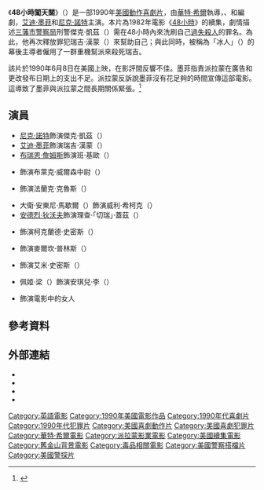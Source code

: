 {{noteTA
|G1=Movie
|G2=Show
}}
{{Infobox film
| name           = 48小時闖天關
| original_name  = {{lang|en|''Another 48 Hrs.''}}
| image          = Another 48 Hrs. Poster.jpg
| caption        = 電影海報
| director       = [[華特·希爾|華特·希爾]]
| producer       = {{plainlist|
* {{le|勞倫斯·高登 (製片人)|Lawrence Gordon (producer)|勞倫斯·高登}}
* 羅伯特·D·華克斯（{{lang|en|Robert D. Wachs}}）
}}
| writer         = 
| screenplay     = {{plainlist|
* {{le|約翰·法沙諾|John Fasano}}
* {{le|傑布·史都華 (編劇)|Jeb Stuart (writer)|傑布·史都華}}
* {{le|賴瑞·葛洛斯|Larry Gross}}
}}
| story          = [[艾迪·墨菲|弗雷德·布勞頓]]
| based_on       = 角色<br />由[[羅傑·史波提斯伍德|羅傑·史波提斯伍德]]、華特·希爾、賴瑞·葛洛斯和{{le|史蒂芬·德蘇薩|Steven E. de Souza}}創作
| starring       = {{plainlist|
* [[尼克·諾特|尼克·諾特]]
* [[艾迪·墨菲|艾迪·墨菲]]
}}
| music          = [[詹姆斯·霍納|詹姆斯·霍納]]
| cinematography = {{le|馬修·F·昂納蒂|Matthew F. Leonetti}}
| editing        = {{plainlist|
* 唐·阿隆（{{lang|en|Donn Aron}}）
* 卡梅爾·戴維斯（{{lang|en|Carmel Davies}}）
* 費里曼·A·戴維斯（{{lang|en|Freeman A. Davies}}）
* 提姆·萊德（{{lang|en|Tim Ryder}}）
}}
| studio         = 艾迪·墨菲製片公司（{{lang|en|Eddie Murphy Productions}}）
| distributor    = [[派拉蒙影業|派拉蒙影業]]
| released       = {{Film date|1990|6|8|美國}}
| runtime        = 95分鐘
| country        = 美國
| language       = 英語
| budget         = 5000萬美元<ref>{{cite news|title=Hollywood budgets go through the roof: REEL NEWS|last=Dwyer|first=Michael|newspaper=The Irish Times|date=1990-05-04|page= 10}}</ref>
| gross          = 1.53億美元<ref name="boxofficemojo.com">{{cite web |url=http://www.boxofficemojo.com/movies/?id=another48hrs.htm |title=Another 48 HRS. (1990) |publisher=Box Office Mojo |date=1990-08-14 |accessdate=2012-06-09 |archive-date=2015-09-05 |archive-url=https://web.archive.org/web/20150905200420/http://www.boxofficemojo.com/movies/?id=another48hrs.htm |dead-url=no }}</ref>
| preceded_by    = 《[[48小時|48小時]]》
| followed_by    = 
| cn_name        = 
| hk_name        = 
| tw_name        = 
}}
《'''48小時闖天關'''》（{{lang-en|''Another 48 Hrs.''}}）是一部1990年[[美國|美國]]{{le|警察搭檔片|Buddy cop film|警察搭檔}}[[動作片|動作]][[喜劇片|喜劇片]]，由[[華特·希爾|華特·希爾]]執導，{{le|約翰·法沙諾|John Fasano}}、{{le|傑布·史都華 (編劇)|Jeb Stuart (writer)|傑布·史都華}}和{{le|賴瑞·葛洛斯|Larry Gross}}編劇，[[艾迪·墨菲|艾迪·墨菲]]和[[尼克·諾特|尼克·諾特]]主演。本片為1982年電影《[[48小時|48小時]]》的續集，劇情描述[[三藩市警察局|三藩市警察局]]刑警傑克·凱茲（{{lang|en|Jack Cates}}）需在48小時內來洗刷自己[[誤殺|過失殺人]]的罪名。為此，他再次釋放罪犯瑞吉·漢蒙（{{lang|en|Reggie Hammond}}）來幫助自己；與此同時，被稱為「冰人」（{{lang|en|Iceman}}）的幕後主導者僱用了一群重機幫派來殺死瑞吉。

該片於1990年6月8日在美國上映，在影評間反響不佳。墨菲指責派拉蒙在廣告和更改發布日期上的支出不足。派拉蒙反訴說墨菲沒有花足夠的時間宣傳這部電影。這導致了墨菲與派拉蒙之間長期關係緊張。<ref name="wall">{{cite news | last=Landro | first=Laura | title=Paramount's Problems With Eddie Murphy Sour Honey of a Deal | newspaper=The Wall Street Journal | date=1990-08-13 | page=A1}}</ref>

== 演員 ==
* [[尼克·諾特|尼克·諾特]]飾演傑克·凱茲（{{lang|en|Jack Cates}}）
* [[艾迪·墨菲|艾迪·墨菲]]飾演瑞吉·漢蒙（{{lang|en|Reggie Hammond}}）
* [[布瑞恩·詹姆斯|布瑞恩·詹姆斯]]飾演班·基歐（{{lang|en|Ben Kehoe}}）
* {{le|凱文·泰|Kevin Tighe}}飾演布萊克·威爾森中尉（{{lang|en|Lieutenant Blake Wilson}}）
* {{le|艾德·歐羅斯|Ed O'Ross}}飾演法蘭克·克魯斯（{{lang|en|Frank Cruise}}）
* 大衛·安東尼·馬歇爾（{{lang|en|David Anthony Marshall}}）飾演威利·希柯克（{{lang|en|Willie Hickok}}）
* [[安德烈·狄沃夫|安德烈·狄沃夫]]飾演理查·「切瑞」·蓋茲（{{lang|en|Richard "Cherry" Ganz}}）
* {{le|伯尼·凱西|Bernie Casey}}飾演柯克蘭德·史密斯（{{lang|en|Kirkland Smith}}）
* {{le|泰德·馬克藍|Ted Markland}}飾演麥爾坎·普林斯（{{lang|en|Malcolm Price}}）
* {{le|蒂莎·坎貝爾|Tisha Campbell}}飾演艾米·史密斯（{{lang|en|Amy Smith}}）
* 佩姬·梁（{{lang|en|Page Leong}}）飾演安琪兒·李（{{lang|en|Angel Lee}}）
* {{le|小猫娜提雅维达|Kitten Natividad}}飾演電影中的女人

== 參考資料 ==
{{reflist|30em}}

== 外部連結 ==
* {{IMDb title|0099044}}
* {{Amg movie|2575}}
* {{mojo title|another48hrs}}
* {{Rotten Tomatoes|another_48_hrs}}

{{Walter Hill}}
{{Portal bar|美國|電影}}
{{DEFAULTSORT:Another 48 Hrs.}}
[[Category:英語電影|Category:英語電影]]
[[Category:1990年美國電影作品|Category:1990年美國電影作品]]
[[Category:1990年代喜劇片|Category:1990年代喜劇片]]
[[Category:1990年代犯罪片|Category:1990年代犯罪片]]
[[Category:美國喜劇動作片|Category:美國喜劇動作片]]
[[Category:美國喜劇犯罪片|Category:美國喜劇犯罪片]]
[[Category:華特·希爾電影|Category:華特·希爾電影]]
[[Category:派拉蒙影業電影|Category:派拉蒙影業電影]]
[[Category:美國續集電影|Category:美國續集電影]]
[[Category:舊金山背景電影|Category:舊金山背景電影]]
[[Category:毒品相關電影|Category:毒品相關電影]]
[[Category:美國警察搭檔片|Category:美國警察搭檔片]]
[[Category:美國警探片|Category:美國警探片]]